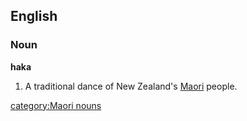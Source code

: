 ==English==
===Noun===
'''haka''' 
# A traditional dance of New Zealand's [[Maori]] people.

[[category:Maori nouns]]
